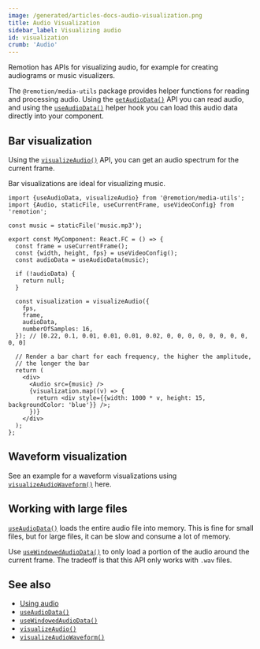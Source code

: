 ```yaml
---
image: /generated/articles-docs-audio-visualization.png
title: Audio Visualization
sidebar_label: Visualizing audio
id: visualization
crumb: 'Audio'
---
```


Remotion has APIs for visualizing audio, for example for creating audiograms or music visualizers.

The `@remotion/media-utils` package provides helper functions for reading and processing audio. Using the [`getAudioData()`](/docs/get-audio-data) API you can read audio, and using the [`useAudioData()`](/docs/use-audio-data) helper hook you can load this audio data directly into your component.

## Bar visualization

Using the [`visualizeAudio()`](/docs/visualize-audio) API, you can get an audio spectrum for the current frame.

Bar visualizations are ideal for visualizing music.

```tsx twoslash
import {useAudioData, visualizeAudio} from '@remotion/media-utils';
import {Audio, staticFile, useCurrentFrame, useVideoConfig} from 'remotion';

const music = staticFile('music.mp3');

export const MyComponent: React.FC = () => {
  const frame = useCurrentFrame();
  const {width, height, fps} = useVideoConfig();
  const audioData = useAudioData(music);

  if (!audioData) {
    return null;
  }

  const visualization = visualizeAudio({
    fps,
    frame,
    audioData,
    numberOfSamples: 16,
  }); // [0.22, 0.1, 0.01, 0.01, 0.01, 0.02, 0, 0, 0, 0, 0, 0, 0, 0, 0, 0]

  // Render a bar chart for each frequency, the higher the amplitude,
  // the longer the bar
  return (
    <div>
      <Audio src={music} />
      {visualization.map((v) => {
        return <div style={{width: 1000 * v, height: 15, backgroundColor: 'blue'}} />;
      })}
    </div>
  );
};
```

## Waveform visualization

See an example for a waveform visualizations using [`visualizeAudioWaveform()`](/docs/media-utils/visualize-audio-waveform) here.


<AudioWaveFormExample type="moving" />

## Working with large files

[`useAudioData()`](/docs/use-audio-data) loads the entire audio file into memory.
This is fine for small files, but for large files, it can be slow and consume a lot of memory.

Use [`useWindowedAudioData()`](/docs/use-windowed-audio-data) to only load a portion of the audio around the current frame.
The tradeoff is that this API only works with `.wav` files.

## See also

- [Using audio](/docs/using-audio)
- [`useAudioData()`](/docs/use-audio-data)
- [`useWindowedAudioData()`](/docs/use-windowed-audio-data)
- [`visualizeAudio()`](/docs/visualize-audio)
- [`visualizeAudioWaveform()`](/docs/media-utils/visualize-audio-waveform)
